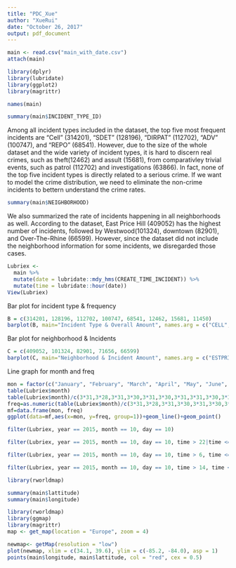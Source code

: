 ```yaml
---
title: "PDC_Xue"
author: "XueRui"
date: "October 26, 2017"
output: pdf_document
---
```

```r
main <- read.csv("main_with_date.csv")
attach(main)
```
```r
library(dplyr)
library(lubridate)
library(ggplot2)
library(magrittr)
```
```r
names(main)
```

```r
summary(main$INCIDENT_TYPE_ID)
```
Among all incident types included in the dataset, the top five most frequent incidents are "Cell" (314201), "SDET" (128196), "DIRPAT" (112702), "ADV" (100747), and "REPO" (68541). However, due to the size of the whole dataset and the wide variety of incident types, it is hard to discern real crimes, such as theft(12462) and assult (15681), from comparativley trivial events, such as patrol (112702) and investigations (63866). In fact, none of the top five incident types is directly related to a serious crime. If we want to model the crime distribution, we need to eliminate the non-crime incidents to bettern understand the crime rates.

```r
summary(main$NEIGHBORHOOD)
```
We also summarized the rate of incidents happening in all neighborhoods as well. According to the dataset, East Price Hill (409052) has the highest number of incidents, followed by Westwood(101324), downtown (82901), and Over-The-Rhine (66599). However, since the dataset did not include the neighborhood information for some incidents, we disregarded those cases.


```r
Lubriex <- 
  main %>%
  mutate(date = lubridate::mdy_hms(CREATE_TIME_INCIDENT)) %>%
  mutate(time = lubridate::hour(date))
View(Lubriex)
```

Bar plot for incident type & frequency
```r
B = c(314201, 128196, 112702, 100747, 68541, 12462, 15681, 11450)
barplot(B, main="Incident Type & Overall Amount", names.arg = c("CELL", "SDET", "DIRPAT", "ADV", "REPO",  "THEFT", "ASSLT", "SHOTS"), border = "red", xlab="Incident type", ylab="Incident amount")
```

Bar plot for neighborhood & Incidents
```r
C = c(409052, 101324, 82901, 71656, 66599)
barplot(C, main="Neighborhood & Incident Amount", names.arg = c("ESTPRICE", "WESTWOOD", "DWTN", "AVONDALE", "OVER-RHINE"), border = "red", xlab="Neighborhood", ylab="Incident amount")
```

Line graph for month and freq
```r
mon = factor(c("January", "February", "March", "April", "May", "June", "July", "August", "September", "October", "November", "December"),levels = month.name)
table(Lubriex$month)
table(Lubriex$month)/c(3*31,3*28,3*31,3*30,3*31,3*30,3*31,3*31,3*30,3*31,3*30,3*31)
freq=as.numeric(table(Lubriex$month)/c(3*31,3*28,3*31,3*30,3*31,3*30,3*31,3*31,3*30,3*31,3*30,3*31))
mf=data.frame(mon, freq)
ggplot(data=mf,aes(x=mon, y=freq, group=1))+geom_line()+geom_point()
```

```r
filter(Lubriex, year == 2015, month == 10, day == 10)
```

```r
filter(Lubriex, year == 2015, month == 10, day == 10, time > 22|time <= 6)
```

```r
filter(Lubriex, year == 2015, month == 10, day == 10, time > 6, time <= 14)
```

```r
filter(Lubriex, year == 2015, month == 10, day == 10, time > 14, time <= 22)
```

```r
library(rworldmap)
```

```r
summary(main$lattitude)
summary(main$longitude)
```

```r
library(rworldmap)
library(ggmap)
library(magrittr)
map <- get_map(location = "Europe", zoom = 4)
```

```r
newmap<- getMap(resolution = "low")
plot(newmap, xlim = c(34.1, 39.6), ylim = c(-85.2, -84.0), asp = 1)
points(main$longitude, main$lattitude, col = "red", cex = 0.5)
```









